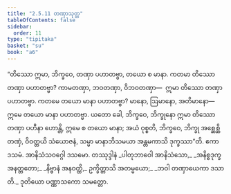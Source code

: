 ```yaml
---
title: "2.5.11 တဏှာသုတ္တ"
tableOfContents: false
sidebar:
  order: 11
type: "tipitaka"
basket: "su"
book: "a6"
---
```



<DynamicBreadcrumb />

<Division number="106" book="a6" e="ch" v="16" p="387">

<Paragraph number="736" book="a6">
“တိဿော ဣမာ, ဘိက္ခဝေ, တဏှာ ပဟာတဗ္ဗာ, တယော စ မာနာ. ကတမာ တိဿော တဏှာ ပဟာတဗ္ဗာ? ကာမတဏှာ, ဘဝတဏှာ, ဝိဘဝတဏှာ—  ဣမာ တိဿော တဏှာ ပဟာတဗ္ဗာ. ကတမေ တယော မာနာ ပဟာတဗ္ဗာ? မာနော, ဩမာနော, အတိမာနော—  ဣမေ တယော မာနာ ပဟာတဗ္ဗာ. ယတော ခေါ, ဘိက္ခဝေ, ဘိက္ခုနော ဣမာ တိဿော တဏှာ ပဟီနာ ဟောန္တိ, ဣမေ စ တယော မာနာ; အယံ ဝုစ္စတိ, ဘိက္ခဝေ, ဘိက္ခု အစ္ဆေစ္ဆိ တဏှံ, ဝိဝတ္တယိ သံယောဇနံ, သမ္မာ မာနာဘိသမယာ အန္တမကာသိ ဒုက္ခဿာ”တိ.

</Paragraph>
</Division>

<Paragraph number="737" type="center" book="a6">
ဧကာဒသမံ.



</Paragraph>

<Paragraph number="738" type="center" book="a6">
အာနိသံသဝဂ္ဂေါ ဒသမော.



</Paragraph>

<Paragraph number="739" type="center" book="a6">
တဿုဒ္ဒါနံ


</Paragraph>

<Paragraph number="740" type="verses" book="a6">
_ပါတုဘာဝေါ အာနိသံသော,_  
_အနိစ္စဒုက္ခအနတ္တတော;_  
_နိဗ္ဗာနံ အနဝတ္ထိ,_  
ဥက္ခိတ္တာသိ အတမ္မယော;_  
_ဘဝါ တဏှာယေကာ ဒသာတိ._  


</Paragraph>

<Paragraph number="741" type="center" book="a6">
ဒုတိယော ပဏ္ဏာသကော သမတ္တော.
</Paragraph>